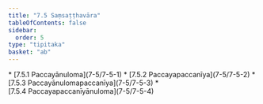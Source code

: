 ```yaml
---
title: "7.5 Saṃsaṭṭhavāra"
tableOfContents: false
sidebar:
  order: 5
type: "tipitaka"
basket: "ab"
---
```



<DynamicBreadcrumb />



<TableOfContents>
* [7.5.1 Paccayānuloma](7-5/7-5-1)
* [7.5.2 Paccayapaccanīya](7-5/7-5-2)
* [7.5.3 Paccayānulomapaccanīya](7-5/7-5-3)
* [7.5.4 Paccayapaccanīyānuloma](7-5/7-5-4)
</TableOfContents>